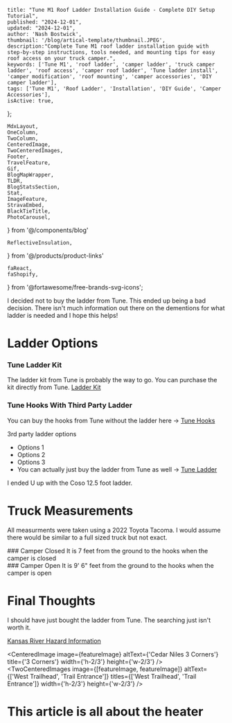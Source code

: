 
    title: "Tune M1 Roof Ladder Installation Guide - Complete DIY Setup Tutorial",
    published: "2024-12-01",
    updated: "2024-12-01",
    author: 'Nash Bostwick',
    thumbnail: '/blog/artical-template/thumbnail.JPEG',
    description:"Complete Tune M1 roof ladder installation guide with step-by-step instructions, tools needed, and mounting tips for easy roof access on your truck camper.",
    keywords: ['Tune M1', 'roof ladder', 'camper ladder', 'truck camper ladder', 'roof access', 'camper roof ladder', 'Tune ladder install', 'camper modification', 'roof mounting', 'camper accessories', 'DIY camper ladder'],
    tags: ['Tune M1', 'Roof Ladder', 'Installation', 'DIY Guide', 'Camper Accessories'],
    isActive: true,
};


    MdxLayout,
    OneColumn,
    TwoColumn,
    CenteredImage, 
    TwoCenteredImages, 
    Footer, 
    TravelFeature, 
    Gif, 
    BlogMapWrapper,
    TLDR,
    BlogStatsSection,
    Stat,
    ImageFeature,
    StravaEmbed,
    BlackTieTitle,
    PhotoCarousel,
} from '@/components/blog'

    ReflectiveInsulation,
} from '@/products/product-links'

    faReact,
    faShopify,
} from '@fortawesome/free-brands-svg-icons';


<ImageFeature
    title='Tune Ladder Installation'
    image={featureImage}
/>


<MdxLayout>
I decided not to buy the ladder from Tune. This ended up being a bad decision. There isn't much information out there on the dementions for what ladder is needed and I hope this helps!

# Ladder Options

### Tune Ladder Kit
The ladder kit from Tune is probably the way to go. You can purchase the kit directly from Tune. [Ladder Kit][1]


### Tune Hooks With Third Party Ladder
You can buy the hooks from Tune without the ladder here ->  [Tune Hooks][2]

3rd party ladder options

* Options 1 
* Options 2 
* Options 3
* You can actually just buy the ladder from Tune as well -> [Tune Ladder][3]

I ended U up with the Coso 12.5 foot ladder.

# Truck Measurements
All measurments were taken using a 2022 Toyota Tacoma. I would assume there would be similar to a full sized truck but not exact.

<TwoColums>
<div>
### Camper Closed
It is 7 feet from the ground to the hooks when the camper is closed
<CenteredImage image={featureImage} altText={'Cedar Niles 3 Corners'} title={'3 Corners'} width={'h-2/3'} height={'w-2/3'} />
</div>

<div>
### Camper Open
It is 9' 6" feet from the ground to the hooks when the camper is open
<CenteredImage image={featureImage} altText={'Cedar Niles 3 Corners'} title={'3 Corners'} width={'h-2/3'} height={'w-2/3'} />
</div>

</TwoColums>
<TwoCenteredImages image={[featureImage, featureImage]} altText={['West Trailhead', 'Trail Entrance']} titles={['West Trailhead', 'Trail Entrance']} width={'h-2/3'} height={'w-2/3'} />

# Final Thoughts
I should have just bought the ladder from Tune. The searching just isn't worth it.



[Kansas River Hazard Information][1]

<CenteredImage image={featureImage} altText={'Cedar Niles 3 Corners'} title={'3 Corners'} width={'h-2/3'} height={'w-2/3'} />
<TwoCenteredImages image={[featureImage, featureImage]} altText={['West Trailhead', 'Trail Entrance']} titles={['West Trailhead', 'Trail Entrance']} width={'h-2/3'} height={'w-2/3'} />

</MdxLayout>

[1]: https://www.tuneoutdoor.com/product/ladder-kit
[2]: https://www.tuneoutdoor.com/product/ladder-brackets
[3]: https://www.tuneoutdoor.com/product/ladder

<h1>This article is all about the heater</h1>

